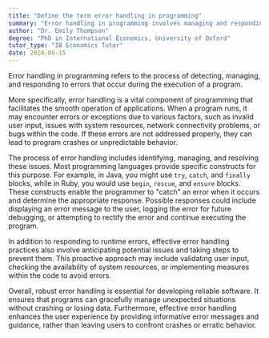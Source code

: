 ```yaml
---
title: "Define the term error handling in programming"
summary: "Error handling in programming involves managing and responding to errors that arise during program execution to ensure smooth functionality and maintain program integrity."
author: "Dr. Emily Thompson"
degree: "PhD in International Economics, University of Oxford"
tutor_type: "IB Economics Tutor"
date: 2024-05-15
---
```


Error handling in programming refers to the process of detecting, managing, and responding to errors that occur during the execution of a program.

More specifically, error handling is a vital component of programming that facilitates the smooth operation of applications. When a program runs, it may encounter errors or exceptions due to various factors, such as invalid user input, issues with system resources, network connectivity problems, or bugs within the code. If these errors are not addressed properly, they can lead to program crashes or unpredictable behavior.

The process of error handling includes identifying, managing, and resolving these issues. Most programming languages provide specific constructs for this purpose. For example, in Java, you might use `try`, `catch`, and `finally` blocks, while in Ruby, you would use `begin`, `rescue`, and `ensure` blocks. These constructs enable the programmer to "catch" an error when it occurs and determine the appropriate response. Possible responses could include displaying an error message to the user, logging the error for future debugging, or attempting to rectify the error and continue executing the program.

In addition to responding to runtime errors, effective error handling practices also involve anticipating potential issues and taking steps to prevent them. This proactive approach may include validating user input, checking the availability of system resources, or implementing measures within the code to avoid errors.

Overall, robust error handling is essential for developing reliable software. It ensures that programs can gracefully manage unexpected situations without crashing or losing data. Furthermore, effective error handling enhances the user experience by providing informative error messages and guidance, rather than leaving users to confront crashes or erratic behavior.
    